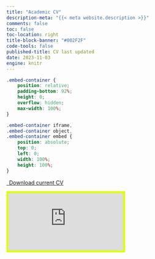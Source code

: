 ```yaml
---
title: "Academic CV"
description-meta: "{{< meta website.description >}}"
comments: false
toc: false
toc-location: right
title-block-banner: "#002F2F"
code-tools: false
published-title: CV last updated
date: 2023-11-03
engine: knitr 
---
```


<!-- <button class="btn btn-lg btn-secondary" type="button"> -->
<!-- [{{< fa file-lines >}} Download current CV](https://ikashnitsky.github.io/x/cv/2023-11-cv-ilya-kashnitsky.pdf) -->
<!-- </button> -->


```css
.embed-container {
    position: relative;
    padding-bottom: 92%;
    height: 0;
    overflow: hidden;
    max-width: 100%;
}

.embed-container iframe,
.embed-container object,
.embed-container embed {
    position: absolute;
    top: 0;
    left: 0;
    width: 100%;
    height: 100%;
}
```

```{=html}
<p class="text-center">
  <a class="btn btn-primary btn-lg cv-download" href="https://ikashnitsky.github.io/x/cv/2023-11-cv-ilya-kashnitsky.pdf" target="_blank">
    <i class="fa-solid fa-file-arrow-down"></i>&ensp;Download current CV
  </a>
</p>

<div class="embed-container">
  <iframe src="https://ikashnitsky.github.io/x/cv/2023-10-cv-ilya-kashnitsky.pdf" style="border:5px solid #dfff00"></iframe>
</div>
```
